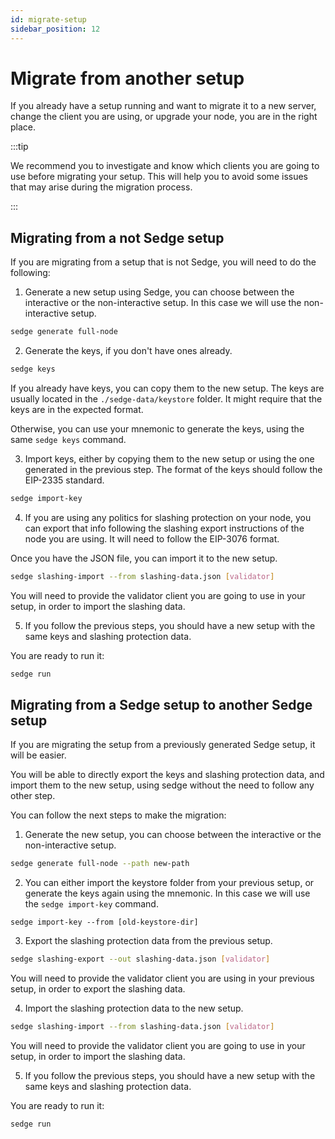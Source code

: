 ```yaml
---
id: migrate-setup
sidebar_position: 12
---
```


# Migrate from another setup

If you already have a setup running and want to migrate it to a new server, change the client you are using, or upgrade
your node, you are in the right place.

:::tip

We recommend you to investigate and know which clients you are going to use before migrating your setup. This will help
you to avoid some issues that may arise during the migration process.

:::

## Migrating from a not Sedge setup

If you are migrating from a setup that is not Sedge, you will need to do the following:

1. Generate a new setup using Sedge, you can choose between the interactive or the non-interactive setup.
In this case we will use the non-interactive setup.

```bash
sedge generate full-node
```

2. Generate the keys, if you don't have ones already.

```bash
sedge keys
```

If you already have keys, you can copy them to the new setup. The keys are usually located in the
`./sedge-data/keystore` folder. It might require that the keys are in the expected format.

Otherwise, you can use your mnemonic to generate the keys, using the same `sedge keys` command.

3. Import keys, either by copying them to the new setup or using the one generated in the previous step. The format of
the keys should follow the EIP-2335 standard.

```bash
sedge import-key
```

4. If you are using any politics for slashing protection on your node, you can export that info following the slashing export
instructions of the node you are using. It will need to follow the EIP-3076 format.

Once you have the JSON file, you can import it to the new setup.

```bash
sedge slashing-import --from slashing-data.json [validator]
```

You will need to provide the validator client you are going to use in your setup, in order to import the slashing data.

5. If you follow the previous steps, you should have a new setup with the same keys and slashing protection data.

You are ready to run it:

```bash
sedge run
```

## Migrating from a Sedge setup to another Sedge setup

If you are migrating the setup from a previously generated Sedge setup, it will be easier.

You will be able to directly export the keys and slashing protection data, and import them to the new setup, using sedge
without the need to follow any other step.

You can follow the next steps to make the migration:

1. Generate the new setup, you can choose between the interactive or the non-interactive setup.

```bash
sedge generate full-node --path new-path
```

2. You can either import the keystore folder from your previous setup, or generate the keys again using the mnemonic.
In this case we will use the `sedge import-key` command.

```
sedge import-key --from [old-keystore-dir]
```

3. Export the slashing protection data from the previous setup.

```bash
sedge slashing-export --out slashing-data.json [validator]
```

You will need to provide the validator client you are using in your previous setup, in order to export the slashing data.

4. Import the slashing protection data to the new setup.

```bash
sedge slashing-import --from slashing-data.json [validator]
```

You will need to provide the validator client you are going to use in your setup, in order to import the slashing data.

5. If you follow the previous steps, you should have a new setup with the same keys and slashing protection data.

You are ready to run it:

```bash
sedge run
```
